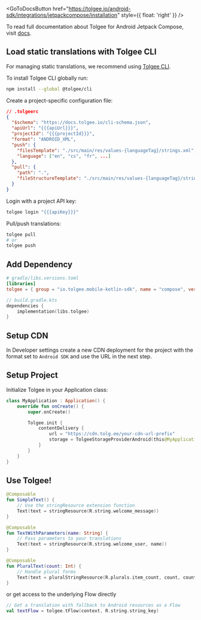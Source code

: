 
<GoToDocsButton
  href="https://tolgee.io/android-sdk/integrations/jetpackcompose/installation"
  style={{ float: 'right' }}
/>

To read full documentation about Tolgee for Android Jetpack Compose, visit [docs](https://tolgee.io/android-sdk/integrations/jetpackcompose/installation).

## Load static translations with Tolgee CLI

For managing static translations, we recommend using [Tolgee CLI](https://github.com/tolgee/tolgee-cli).

To install Tolgee CLI globally run:

```sh
npm install --global @tolgee/cli
```

Create a project-specific configuration file:

```json
// .tolgeerc
{
  "$schema": "https://docs.tolgee.io/cli-schema.json",
  "apiUrl": "{{{apiUrl}}}",
  "projectId": "{{{projectId}}}",
  "format": "ANDROID_XML",
  "push": {
    "filesTemplate": "./src/main/res/values-{languageTag}/strings.xml",
    "language": ["en", "cs", "fr", ...]
  },
  "pull": {
    "path": ".",
    "fileStructureTemplate": "./src/main/res/values-{languageTag}/strings.{extension}"
  }
}
```

Login with a project API key:

```sh
tolgee login "{{{apiKey}}}"
```

Pull/push translations:

```sh
tolgee pull
# or
tolgee push
```

## Add Dependency

```toml
# gradle/libs.versions.toml
[libraries]
tolgee = { group = "io.tolgee.mobile-kotlin-sdk", name = "compose", version.ref = "tolgee" }
```

```kotlin
// build.gradle.kts
dependencies {
    implementation(libs.tolgee)
}
```

## Setup CDN

In Developer settings create a new CDN deployment for the project with the format set to `Android SDK` and use the URL in the next step.

## Setup Project

Initialize Tolgee in your Application class:

```kotlin
class MyApplication : Application() {
    override fun onCreate() {
        super.onCreate()

        Tolgee.init {
            contentDelivery {
                url = "https://cdn.tolg.ee/your-cdn-url-prefix"
                storage = TolgeeStorageProviderAndroid(this@MyApplication, BuildConfig.VERSION_CODE)
            }
        }
    }
}
```

## Use Tolgee!

```kotlin
@Composable
fun SimpleText() {
    // Use the stringResource extension function
    Text(text = stringResource(R.string.welcome_message))
}

@Composable
fun TextWithParameters(name: String) {
    // Pass parameters to your translations
    Text(text = stringResource(R.string.welcome_user, name))
}

@Composable
fun PluralText(count: Int) {
    // Handle plural forms
    Text(text = pluralStringResource(R.plurals.item_count, count, count))
}
```

or get access to the underlying Flow directly

```kotlin
// Get a translation with fallback to Android resources as a Flow
val textFlow = tolgee.tFlow(context, R.string.string_key)
```
